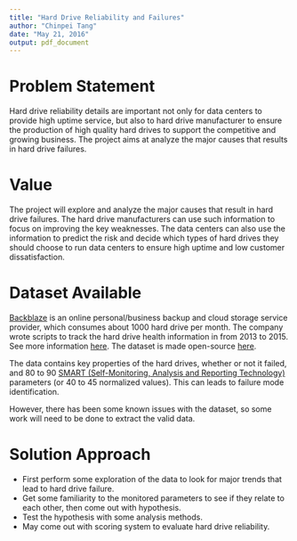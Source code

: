 ```yaml
---
title: "Hard Drive Reliability and Failures"
author: "Chinpei Tang"
date: "May 21, 2016"
output: pdf_document
---
```

# Problem Statement
Hard drive reliability details are important not only for data centers to provide high uptime service, but also to hard drive manufacturer to ensure the production of high quality hard drives to support the competitive and growing business. The project aims at analyze the major causes that results in hard drive failures.

# Value
The project will explore and analyze the major causes that result in hard drive failures. The hard drive manufacturers can use such information to focus on improving the key weaknesses. The data centers can also use the information to predict the risk and decide which types of hard drives they should choose to run data centers to ensure high uptime and low customer dissatisfaction.

# Dataset Available
[Backblaze](www.backblaze.com) is an online personal/business backup and cloud storage service provider, which consumes about 1000 hard drive per month. The company wrote scripts to track the hard drive health information in from 2013 to 2015. See more information [here](https://www.backblaze.com/blog/hard-drive-data-feb2015/). The dataset is made open-source [here](https://www.backblaze.com/b2/hard-drive-test-data.html).

The data contains key properties of the hard drives, whether or not it failed, and 80 to 90 [SMART (Self-Monitoring, Analysis and Reporting Technology)](https://en.wikipedia.org/wiki/S.M.A.R.T.) parameters (or 40 to 45 normalized values). This can leads to failure mode identification.

However, there has been some known issues with the dataset, so some work will need to be done to extract the valid data.

# Solution Approach
* First perform some exploration of the data to look for major trends that lead to hard drive failure.
* Get some familiarity to the monitored parameters to see if they relate to each other, then come out with hypothesis.
* Test the hypothesis with some analysis methods.
* May come out with scoring system to evaluate hard drive reliability.